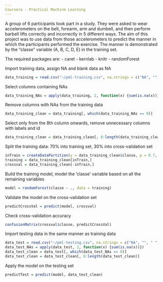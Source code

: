 ```yaml
---
Coursera - Practical Machine Learning
---
```


A group of 6 participants took part in a study. They were asked to wear accelerometers on the belt, forearm, arm and dumbell, and then perform barbell lifts correctly and incorrectly in 5 different ways.
The aim of this project was to use data from those accelerometers to predict the manner in which the participants performed the exercise. The manner is demonstrated by the "classe" variable (A, B, C, D, E) in the training set.

The required packages are:
	- caret
	- kernlab
	- knitr
	- randomForest

Import training data, assign NA and blank data as NA
```r
data_training = read.csv("~/pml-training.csv", na.strings = c("NA", "", " "))
```

Select columns containing NAs
```r
data_training_NAs = apply(data_training, 2, function(x) {sum(is.na(x))})
```

Remove columns with NAs from the training data
```r
data_training_clean = data_training[, which(data_training_NAs == 0)]
```

Select only from the 8th column onwards, remove unnecessary columns with labels and id
```r
data_training_clean = data_training_clean[, 8:length(data_training_clean)]
```

Split the training data: 70% into training set, 30% into cross-validation set
```r
inTrain = createDataPartition(y = data_training_clean$classe, p = 0.7, list = F)
training = data_training_clean[inTrain,]
crossval = data_training_clean[-inTrain,]
```

Build the training model, model the 'classe' variable based on all the remaining variables
```r
model = randomForest(classe ~ ., data = training)
```

Validate the model on the cross-validation set
```r
predictCrossVal = predict(model, crossval)
```

Check cross-validation accuracy
```r
confusionMatrix(crossval$classe, predictCrossVal)
```

Import testing data in the same manner as training data
```r
data_test = read.csv("~/pml-testing.csv", na.strings = c("NA", "", " "))
data_test_NAs = apply(data_test, 2, function(x) {sum(is.na(x))})
data_test_clean = data_test[, which(data_test_NAs == 0)]
data_test_clean = data_test_clean[, 8:length(data_test_clean)]
```

Apply the model on the testing set
```r
predictTest = predict(model, data_test_clean)
```
